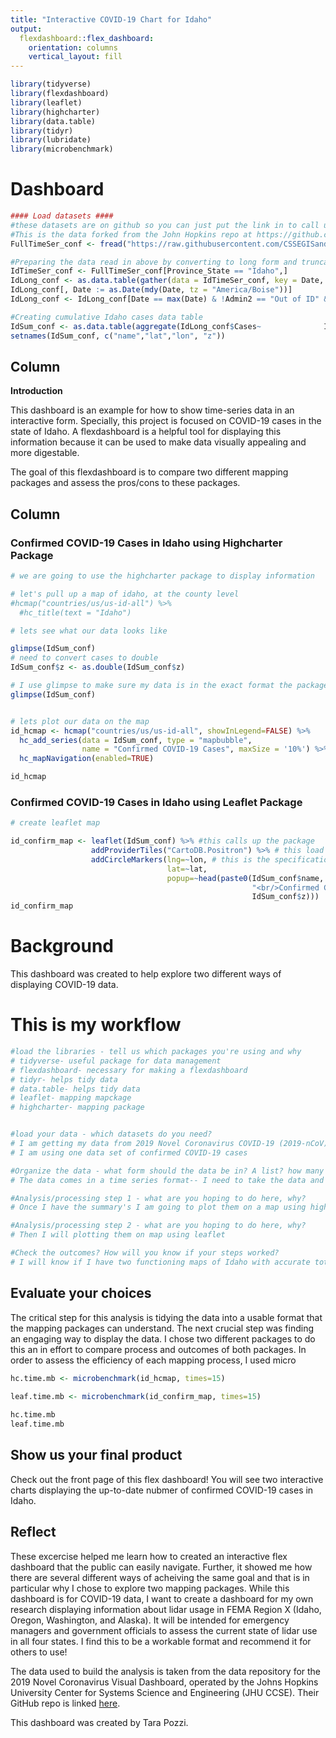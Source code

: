 ```yaml
---
title: "Interactive COVID-19 Chart for Idaho"
output: 
  flexdashboard::flex_dashboard:
    orientation: columns
    vertical_layout: fill
---
```


```r
library(tidyverse)
library(flexdashboard)
library(leaflet)
library(highcharter)
library(data.table)
library(tidyr)
library(lubridate)
library(microbenchmark)
```

Dashboard
=====================================


```r
#### Load datasets ####
#these datasets are on github so you can just put the link in to call up the file location on github
#This is the data forked from the John Hopkins repo at https://github.com/CSSEGISandData/COVID-19.
FullTimeSer_conf <- fread("https://raw.githubusercontent.com/CSSEGISandData/COVID-19/master/csse_covid_19_data/csse_covid_19_time_series/time_series_covid19_confirmed_US.csv", header = T)

#Preparing the data read in above by converting to long form and truncating dates
IdTimeSer_conf <- FullTimeSer_conf[Province_State == "Idaho",]
IdLong_conf <- as.data.table(gather(data = IdTimeSer_conf, key = Date, value = Cases, 12:ncol(IdTimeSer_conf)))
IdLong_conf[, Date := as.Date(mdy(Date, tz = "America/Boise"))]
IdLong_conf <- IdLong_conf[Date == max(Date) & !Admin2 == "Out of ID" & !Admin2 == "Unassigned"]

#Creating cumulative Idaho cases data table
IdSum_conf <- as.data.table(aggregate(IdLong_conf$Cases~              IdLong_conf$Admin2+IdLong_conf$Lat+IdLong_conf$Long_, FUN = sum))
setnames(IdSum_conf, c("name","lat","lon", "z"))
```


Column {data-width=300}
-----------------------------------------------------------------------

**Introduction**

This dashboard is an example for how to show time-series data in an interactive form. Specially, this project is focused on COVID-19 cases in the state of Idaho. A flexdashboard is a helpful tool for displaying this information because it can be used to make data visually appealing and more digestable. 

The goal of this flexdashboard is to compare two different mapping packages and assess the pros/cons to these packages. 


Column {data-width=650}
-----------------------------------------------------------------------

### Confirmed COVID-19 Cases in Idaho using Highcharter Package

```r
# we are going to use the highcharter package to display information

# let's pull up a map of idaho, at the county level
#hcmap("countries/us/us-id-all") %>%
  #hc_title(text = "Idaho")

# lets see what our data looks like

glimpse(IdSum_conf)
# need to convert cases to double
IdSum_conf$z <- as.double(IdSum_conf$z)

# I use glimpse to make sure my data is in the exact format the package needs: columns are "name", "lat", "long
glimpse(IdSum_conf)


# lets plot our data on the map
id_hcmap <- hcmap("countries/us/us-id-all", showInLegend=FALSE) %>% 
  hc_add_series(data = IdSum_conf, type = "mapbubble",
                name = "Confirmed COVID-19 Cases", maxSize = '10%') %>% 
  hc_mapNavigation(enabled=TRUE)

id_hcmap
```

### Confirmed COVID-19 Cases in Idaho using Leaflet Package

```r

# create leaflet map

id_confirm_map <- leaflet(IdSum_conf) %>% #this calls up the package
                  addProviderTiles("CartoDB.Positron") %>% # this load the basemap type
                  addCircleMarkers(lng=~lon, # this is the specifications for the marker
                                   lat=~lat,
                                   popup=~head(paste0(IdSum_conf$name, # this tells is what information to display and how!
                                                      "<br/>Confirmed Cases:", 
                                                      IdSum_conf$z)))
id_confirm_map
```

Background
=====================================

This dashboard was created to help explore two different ways of displaying COVID-19 data. 

# This is my workflow
```r
#load the libraries - tell us which packages you're using and why
# tidyverse- useful package for data management
# flexdashboard- necessary for making a flexdashboard
# tidyr- helps tidy data
# data.table- helps tidy data
# leaflet- mapping mapckage
# highcharter- mapping package


#load your data - which datasets do you need?
# I am getting my data from 2019 Novel Coronavirus COVID-19 (2019-nCoV) Data Repository by Johns Hopkins Center for Systems Science and Engineering 
# I am using one data set of confirmed COVID-19 cases

#Organize the data - what form should the data be in? A list? how many elements, a data frame? how many rows and columns?
# The data comes in a time series format-- I need to take the data and create a summation of all cases per county. 

#Analysis/processing step 1 - what are you hoping to do here, why? 
# Once I have the summary's I am going to plot them on a map using highcharter

#Analysis/processing step 2 - what are you hoping to do here, why? 
# Then I will plotting them on map using leaflet

#Check the outcomes? How will you know if your steps worked?
# I will know if I have two functioning maps of Idaho with accurate totals!
```

## Evaluate your choices
The critical step for this analysis is tidying the data into a usable format that the mapping packages can understand. The next crucial step was finding an engaging way to display the data. I chose two different packages to do this an in effort to compare process and outcomes of both packages. In order to assess the efficiency of each mapping process, I used micro 

```r
hc.time.mb <- microbenchmark(id_hcmap, times=15)
                               
leaf.time.mb <- microbenchmark(id_confirm_map, times=15)

hc.time.mb
leaf.time.mb
```

## Show us your final product
Check out the front page of this flex dashboard! You will see two interactive charts displaying the up-to-date nubmer of confirmed COVID-19 cases in Idaho. 

## Reflect
These excercise helped me learn how to created an interactive flex dashboard that the public can easily navigate. Further, it showed me how there are several different ways of acheiving the same goal and that is in particular why I chose to explore two mapping packages. While this dashboard is for COVID-19 data, I want to create a dashboard for my own research displaying information about lidar usage in FEMA Region X (Idaho, Oregon, Washington, and Alaska). It will be intended for emergency managers and government officials to assess the current state of lidar use in all four states. I find this to be a workable format and recommend it for others to use!

The data used to build the analysis is taken from the data repository for the 2019 Novel Coronavirus Visual Dashboard, operated by the Johns Hopkins University Center for Systems Science and Engineering (JHU CCSE). Their GitHub repo is linked [here](https://github.com/CSSEGISandData/COVID-19).

This dashboard was created by Tara Pozzi. 
